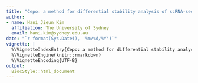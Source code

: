 ```yaml
---
title: "Cepo: a method for differential stability analysis of scRNA-seq data"
author:
- name: Hani Jieun Kim
  affiliation: The University of Sydney
  email: hani.kim@sydney.edu.au
date: "`r format(Sys.Date(), '%m/%d/%Y')`"
vignette: |
  %\VignetteIndexEntry{Cepo: a method for differential stability analysis of scRNA-seq data}
  %\VignetteEngine{knitr::rmarkdown}
  %\VignetteEncoding{UTF-8}
output: 
  BiocStyle::html_document
---
```

